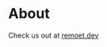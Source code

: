 
<CldOgImage
  src="blog/logo"
  alt="og image"
  width="2400"
  height="1200"
  title="Fully remote companies hiring engineers in 2024 - remoet.dev"
/>

# About

Check us out at [remoet.dev](https://remoet.dev)

